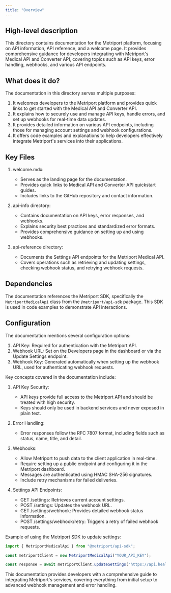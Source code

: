 ```yaml
---
title: "Overview"
---
```


## High-level description
This directory contains documentation for the Metriport platform, focusing on API information, API reference, and a welcome page. It provides comprehensive guidance for developers integrating with Metriport's Medical API and Converter API, covering topics such as API keys, error handling, webhooks, and various API endpoints.

## What does it do?
The documentation in this directory serves multiple purposes:

1. It welcomes developers to the Metriport platform and provides quick links to get started with the Medical API and Converter API.
2. It explains how to securely use and manage API keys, handle errors, and set up webhooks for real-time data updates.
3. It provides detailed information on various API endpoints, including those for managing account settings and webhook configurations.
4. It offers code examples and explanations to help developers effectively integrate Metriport's services into their applications.

## Key Files

1. welcome.mdx:
   - Serves as the landing page for the documentation.
   - Provides quick links to Medical API and Converter API quickstart guides.
   - Includes links to the GitHub repository and contact information.

2. api-info directory:
   - Contains documentation on API keys, error responses, and webhooks.
   - Explains security best practices and standardized error formats.
   - Provides comprehensive guidance on setting up and using webhooks.

3. api-reference directory:
   - Documents the Settings API endpoints for the Metriport Medical API.
   - Covers operations such as retrieving and updating settings, checking webhook status, and retrying webhook requests.

## Dependencies
The documentation references the Metriport SDK, specifically the `MetriportMedicalApi` class from the `@metriport/api-sdk` package. This SDK is used in code examples to demonstrate API interactions.

## Configuration
The documentation mentions several configuration options:

1. API Key: Required for authentication with the Metriport API.
2. Webhook URL: Set on the Developers page in the dashboard or via the Update Settings endpoint.
3. Webhook Key: Generated automatically when setting up the webhook URL, used for authenticating webhook requests.

Key concepts covered in the documentation include:

1. API Key Security:
   - API keys provide full access to the Metriport API and should be treated with high security.
   - Keys should only be used in backend services and never exposed in plain text.

2. Error Handling:
   - Error responses follow the RFC 7807 format, including fields such as status, name, title, and detail.

3. Webhooks:
   - Allow Metriport to push data to the client application in real-time.
   - Require setting up a public endpoint and configuring it in the Metriport dashboard.
   - Messages are authenticated using HMAC SHA-256 signatures.
   - Include retry mechanisms for failed deliveries.

4. Settings API Endpoints:
   - GET /settings: Retrieves current account settings.
   - POST /settings: Updates the webhook URL.
   - GET /settings/webhook: Provides detailed webhook status information.
   - POST /settings/webhook/retry: Triggers a retry of failed webhook requests.

Example of using the Metriport SDK to update settings:

```javascript
import { MetriportMedicalApi } from "@metriport/api-sdk";

const metriportClient = new MetriportMedicalApi("YOUR_API_KEY");

const response = await metriportClient.updateSettings("https://api.health.com/webhook");
```

This documentation provides developers with a comprehensive guide to integrating Metriport's services, covering everything from initial setup to advanced webhook management and error handling.